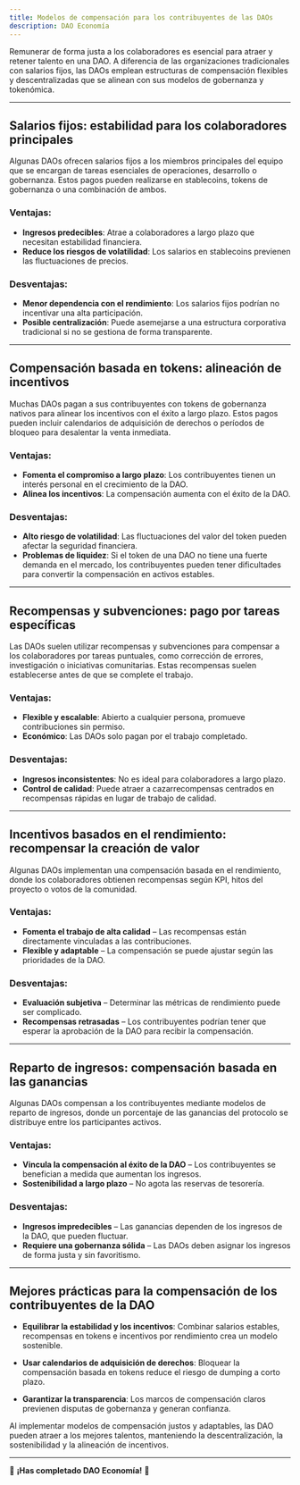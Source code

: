 ```yaml
---
title: Modelos de compensación para los contribuyentes de las DAOs
description: DAO Economía
---
```


Remunerar de forma justa a los colaboradores es esencial para atraer y retener talento en una DAO. A diferencia de las organizaciones tradicionales con salarios fijos, las DAOs emplean estructuras de compensación flexibles y descentralizadas que se alinean con sus modelos de gobernanza y tokenómica.

---

## **Salarios fijos: estabilidad para los colaboradores principales**

Algunas DAOs ofrecen salarios fijos a los miembros principales del equipo que se encargan de tareas esenciales de operaciones, desarrollo o gobernanza. Estos pagos pueden realizarse en stablecoins, tokens de gobernanza o una combinación de ambos.

### Ventajas:
- **Ingresos predecibles**: Atrae a colaboradores a largo plazo que necesitan estabilidad financiera.
- **Reduce los riesgos de volatilidad**: Los salarios en stablecoins previenen las fluctuaciones de precios.

### Desventajas:
- **Menor dependencia con el rendimiento**: Los salarios fijos podrían no incentivar una alta participación.
- **Posible centralización**: Puede asemejarse a una estructura corporativa tradicional si no se gestiona de forma transparente.

---

## **Compensación basada en tokens: alineación de incentivos**

Muchas DAOs pagan a sus contribuyentes con tokens de gobernanza nativos para alinear los incentivos con el éxito a largo plazo. Estos pagos pueden incluir calendarios de adquisición de derechos o períodos de bloqueo para desalentar la venta inmediata.

### Ventajas:
- **Fomenta el compromiso a largo plazo**: Los contribuyentes tienen un interés personal en el crecimiento de la DAO.
- **Alinea los incentivos**: La compensación aumenta con el éxito de la DAO.

### Desventajas:
- **Alto riesgo de volatilidad**: Las fluctuaciones del valor del token pueden afectar la seguridad financiera.
- **Problemas de liquidez**: Si el token de una DAO no tiene una fuerte demanda en el mercado, los contribuyentes pueden tener dificultades para convertir la compensación en activos estables.

---

## **Recompensas y subvenciones: pago por tareas específicas**

Las DAOs suelen utilizar recompensas y subvenciones para compensar a los colaboradores por tareas puntuales, como corrección de errores, investigación o iniciativas comunitarias. Estas recompensas suelen establecerse antes de que se complete el trabajo.

### Ventajas:
- **Flexible y escalable**: Abierto a cualquier persona, promueve contribuciones sin permiso.
- **Económico**: Las DAOs solo pagan por el trabajo completado.

### Desventajas:
- **Ingresos inconsistentes**: No es ideal para colaboradores a largo plazo.
- **Control de calidad**: Puede atraer a cazarrecompensas centrados en recompensas rápidas en lugar de trabajo de calidad.

---

## **Incentivos basados ​​en el rendimiento: recompensar la creación de valor**

Algunas DAOs implementan una compensación basada en el rendimiento, donde los colaboradores obtienen recompensas según KPI, hitos del proyecto o votos de la comunidad.

### Ventajas:
- **Fomenta el trabajo de alta calidad** – Las recompensas están directamente vinculadas a las contribuciones.
- **Flexible y adaptable** – La compensación se puede ajustar según las prioridades de la DAO.

### Desventajas:
- **Evaluación subjetiva** – Determinar las métricas de rendimiento puede ser complicado.
- **Recompensas retrasadas** – Los contribuyentes podrían tener que esperar la aprobación de la DAO para recibir la compensación.

---

## **Reparto de ingresos: compensación basada en las ganancias**

Algunas DAOs compensan a los contribuyentes mediante modelos de reparto de ingresos, donde un porcentaje de las ganancias del protocolo se distribuye entre los participantes activos.

### Ventajas:
- **Vincula la compensación al éxito de la DAO** – Los contribuyentes se benefician a medida que aumentan los ingresos.
- **Sostenibilidad a largo plazo** – No agota las reservas de tesorería.

### Desventajas:
- **Ingresos impredecibles** – Las ganancias dependen de los ingresos de la DAO, que pueden fluctuar.
- **Requiere una gobernanza sólida** – Las DAOs deben asignar los ingresos de forma justa y sin favoritismo.

---

## **Mejores prácticas para la compensación de los contribuyentes de la DAO**

- **Equilibrar la estabilidad y los incentivos**: Combinar salarios estables, recompensas en tokens e incentivos por rendimiento crea un modelo sostenible.

- **Usar calendarios de adquisición de derechos**: Bloquear la compensación basada en tokens reduce el riesgo de dumping a corto plazo.

- **Garantizar la transparencia**: Los marcos de compensación claros previenen disputas de gobernanza y generan confianza.

Al implementar modelos de compensación justos y adaptables, las DAO pueden atraer a los mejores talentos, manteniendo la descentralización, la sostenibilidad y la alineación de incentivos.

---

🔖 **¡Has completado DAO Economía!** 🔖
